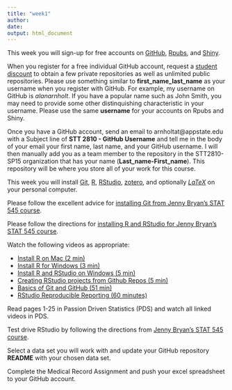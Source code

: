 ```yaml
---
title: "week1"
author: 
date: 
output: html_document
---
```


This week you will sign-up for free accounts on [GitHub](https://github.com), [Rpubs](https://rpubs.com), and [Shiny](http://www.shinyapps.io). 

When you register for a free individual GitHub account, request a [student discount](https://education.github.com) to obtain a few private repositories as well as unlimited public repositories.  Please use something similar to **first_name_last_name** as your username when you register with GitHub.  For example, my username on GitHub is *alanarnholt*. If you have a popular name such as John Smith, you may need to provide some other distinquishing characteristic in your username.  Please use the same **username** for your accounts on Rpubs and Shiny. 

Once you have a GitHub account, send an email to arnholtat@appstate.edu with a Subject line of **STT 2810 - GitHub Username** and tell me in the body of your email your first name, last name, and your GitHub username.  I will then manually add you as a team member to the repository in the STT2810-SP15 organization that has your name (**Last_name-First_name**).  This repository will be where you store all of your work for this course.

This week you will install [Git](http://git-scm.com/downloads), [R](http://cran.r-project.org), [RStudio](http://www.rstudio.com/products/rstudio/download/), [zotero](https://www.zotero.org), and optionally [$LaTeX$](http://www.ctan.org/starter) on your personal computer.

Please follow the excellent advice for [installing Git from Jenny Bryan's STAT 545 course](http://stat545-ubc.github.io/git01_git-install.html).

Please follow the directions for [installing R and RStudio for Jenny Bryan's STAT 545 course](http://stat545-ubc.github.io/block000_r-rstudio-install.html).

Watch the following videos as appropriate:

* [Install R on Mac (2 min)](https://www.youtube.com/watch?v=lJxVRgiX-ik)    
* [Install R for Windows (3 min)](https://www.youtube.com/watch?v=LII6of-5Odw)    
* [Install R and RStudio on Windows (5 min)](https://www.youtube.com/watch?v=eD07NznguA4)         
* [Creating RStudio projects from Github Repos (5 min)](https://www.youtube.com/watch?v=YxZ8J2rqhEM)    
* [Basics of Git and GitHub (51 min)](https://www.youtube.com/watch?v=U8GBXvdmHT4)      
* [RStudio Reproducible Reporting (60 minutes)](https://www.youtube.com/watch?v=U8GBXvdmHT4) 

Read pages 1-25 in Passion Driven Statistics (PDS) and watch all linked videos in PDS.

Test drive RStudio by following the directions from [Jenny Bryan's STAT 545 course](http://stat545-ubc.github.io/git05_first-use-git-rstudio.html).

Select a data set you will work with and update your GitHub repository **README** with your chosen data set.  

Complete the Medical Record Assignment and push your excel spreadsheet to your GitHub account. 

